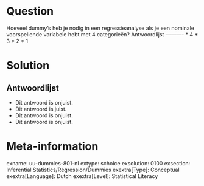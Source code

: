 Question
========
  
Hoeveel dummy's heb je nodig in een regressieanalyse als je een nominale voorspellende variabele hebt met 4 categorieën? 
Antwoordlijst
----------
* 4
* 3
* 2
* 1

Solution
========

Antwoordlijst
----------
* Dit antwoord is onjuist.
* Dit antwoord is juist.
* Dit antwoord is onjuist.
* Dit antwoord is onjuist.

Meta-information
================
exname: uu-dummies-801-nl
extype: schoice
exsolution: 0100
exsection: Inferential Statistics/Regression/Dummies
exextra[Type]: Conceptual
exextra[Language]: Dutch
exextra[Level]: Statistical Literacy